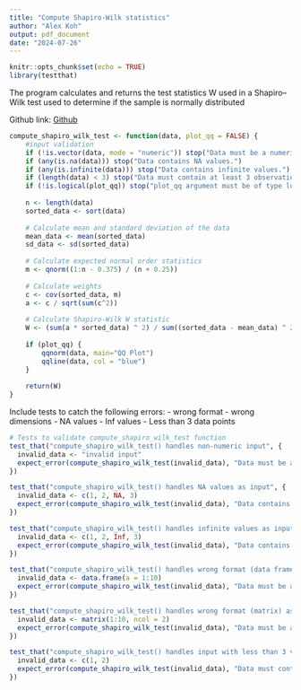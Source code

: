 ```yaml
---
title: "Compute Shapiro-Wilk statistics"
author: "Alex Koh"
output: pdf_document
date: "2024-07-26"
---
```


```r
knitr::opts_chunk$set(echo = TRUE)
library(testthat)
```

The program calculates and returns the test statistics W used in a Shapiro–Wilk test used to determine if the sample is normally distributed

Github link: [Github](https://github.com/alexkzw/DATA501A1)

```r
compute_shapiro_wilk_test <- function(data, plot_qq = FALSE) {
    #input validation
    if (!is.vector(data, mode = "numeric")) stop("Data must be a numeric vector.")
    if (any(is.na(data))) stop("Data contains NA values.")
    if (any(is.infinite(data))) stop("Data contains infinite values.")
    if (length(data) < 3) stop("Data must contain at least 3 observations.")
    if (!is.logical(plot_qq)) stop("plot_qq argument must be of type logical.")
    
    n <- length(data)
    sorted_data <- sort(data)
    
    # Calculate mean and standard deviation of the data
    mean_data <- mean(sorted_data)
    sd_data <- sd(sorted_data)
    
    # Calculate expected normal order statistics
    m <- qnorm((1:n - 0.375) / (n + 0.25))
    
    # Calculate weights
    c <- cov(sorted_data, m)
    a <- c / sqrt(sum(c^2))
    
    # Calculate Shapiro-Wilk W statistic
    W <- (sum(a * sorted_data) ^ 2) / sum((sorted_data - mean_data) ^ 2)
    
    if (plot_qq) {
        qqnorm(data, main="QQ Plot")
        qqline(data, col = "blue")
    }
    
    return(W)
}
```
Include tests to catch the following errors:
- wrong format
- wrong dimensions
- NA values
- Inf values
- Less than 3 data points

```r
# Tests to validate compute_shapiro_wilk_test function
test_that("compute_shapiro_wilk_test() handles non-numeric input", {
  invalid_data <- "invalid input"
  expect_error(compute_shapiro_wilk_test(invalid_data), "Data must be a numeric vector.")
})

test_that("compute_shapiro_wilk_test() handles NA values as input", {
  invalid_data <- c(1, 2, NA, 3)
  expect_error(compute_shapiro_wilk_test(invalid_data), "Data contains NA values.")
})

test_that("compute_shapiro_wilk_test() handles infinite values as input", {
  invalid_data <- c(1, 2, Inf, 3)
  expect_error(compute_shapiro_wilk_test(invalid_data), "Data contains infinite values.")
})

test_that("compute_shapiro_wilk_test() handles wrong format (data frame) as input", {
  invalid_data <- data.frame(a = 1:10)
  expect_error(compute_shapiro_wilk_test(invalid_data), "Data must be a numeric vector.")
})

test_that("compute_shapiro_wilk_test() handles wrong format (matrix) as input", {
  invalid_data <- matrix(1:10, ncol = 2)
  expect_error(compute_shapiro_wilk_test(invalid_data), "Data must be a numeric vector.")
})

test_that("compute_shapiro_wilk_test() handles input with less than 3 values", {
  invalid_data <- c(1, 2)
  expect_error(compute_shapiro_wilk_test(invalid_data), "Data must contain at least 3 observations.")
})
```

